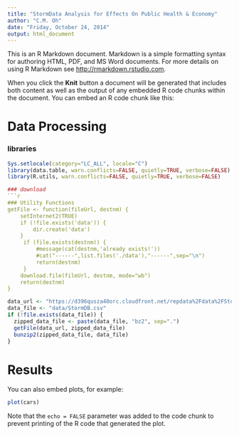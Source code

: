 ```yaml
---
title: "StormData Analysis for Effects On Public Health & Economy"
author: "C.M. Oh"
date: "Friday, October 24, 2014"
output: html_document
---
```


This is an R Markdown document. Markdown is a simple formatting syntax for authoring HTML, PDF, and MS Word documents. For more details on using R Markdown see <http://rmarkdown.rstudio.com>.

When you click the **Knit** button a document will be generated that includes both content as well as the output of any embedded R code chunks within the document. You can embed an R code chunk like this:

# Data Processing
### libraries
```r
Sys.setlocale(category="LC_ALL", locale="C")
library(data.table, warn.conflicts=FALSE, quietly=TRUE, verbose=FALSE)
library(R.utils, warn.conflicts=FALSE, quietly=TRUE, verbose=FALSE)
```
```r
### download
```r
### Utility Functions
getFile <- function(fileUrl, destnm) {
    setInternet2(TRUE)
    if (!file.exists('data')) {
        dir.create('data')
    }
     if (file.exists(destnm)) {
         #message(cat(destnm,'already exists!'))
         #cat("------",list.files('./data'),"------",sep="\n")
         return(destnm)
     }
    download.file(fileUrl, destnm, mode="wb")
    return(destnm)
}
```

```r
data_url <- "https://d396qusza40orc.cloudfront.net/repdata%2Fdata%2FStormData.csv.bz2"
data_file <- "data/StormDB.csv"
if (!file.exists(data_file)) {
  zipped_data_file <- paste(data_file, "bz2", sep=".")
  getFile(data_url, zipped_data_file)
  bunzip2(zipped_data_file, data_file)
}
```

# Results
You can also embed plots, for example:

```r
plot(cars)
```

Note that the `echo = FALSE` parameter was added to the code chunk to prevent printing of the R code that generated the plot.
